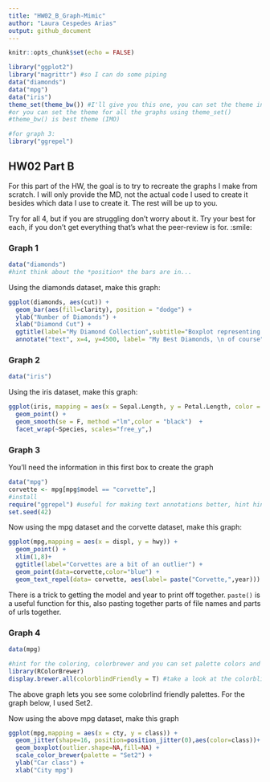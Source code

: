 ```yaml
---
title: "HW02_B_Graph-Mimic"
author: "Laura Cespedes Arias"
output: github_document
---
```


```r
knitr::opts_chunk$set(echo = FALSE)
```


```r
library("ggplot2")
library("magrittr") #so I can do some piping
data("diamonds")
data("mpg")
data("iris")
theme_set(theme_bw()) #I'll give you this one, you can set the theme individually for graphs
#or you can set the theme for all the graphs using theme_set()
#theme_bw() is best theme (IMO)

#for graph 3:
library("ggrepel")


```

## HW02 Part B

For this part of the HW, the goal is to try to recreate the graphs I make from scratch. I will only provide the MD, not the actual code I used to create it besides which data I use to create it. The rest will be up to you. 

Try for all 4, but if you are struggling don't worry about it. Try your best for each, if you don't get everything that's what the peer-review is for. :smile:


### Graph 1
```r
data("diamonds")
#hint think about the *position* the bars are in...
```


Using the diamonds dataset, make this graph:


```r

ggplot(diamonds, aes(cut)) + 
  geom_bar(aes(fill=clarity), position = "dodge") +
  ylab("Number of Diamonds") +
  xlab("Diamond Cut") +
  ggtitle(label="My Diamond Collection",subtitle="Boxplot representing the number of diamonds in my diamond collection \n by type of cut quality and clarity of diamond") + theme(plot.title = element_text(hjust = 0.5, size = 14)) +
  annotate("text", x=4, y=4500, label= "My Best Diamonds, \n of course")

```

### Graph 2
```r
data("iris")
```

Using the iris dataset, make this graph:
```r

ggplot(iris, mapping = aes(x = Sepal.Length, y = Petal.Length, color = Species, shape =Species)) + 
  geom_point() + 
  geom_smooth(se = F, method ="lm",color = "black")  +
  facet_wrap(~Species, scales="free_y",)
```

### Graph 3
You'll need the information in this first box to create the graph
```r
data("mpg")
corvette <- mpg[mpg$model == "corvette",]
#install
require("ggrepel") #useful for making text annotations better, hint hint
set.seed(42)
```

Now using the mpg dataset and the corvette dataset, make this graph:

```r
ggplot(mpg,mapping = aes(x = displ, y = hwy)) + 
  geom_point() +
  xlim(1,8)+
  ggtitle(label="Corvettes are a bit of an outlier") +
  geom_point(data=corvette,color="blue") +
  geom_text_repel(data= corvette, aes(label= paste("Corvette,",year)))
```

There is a trick to getting the model and year to print off together. `paste()` is a useful function for this, also pasting together parts of file names and parts of urls together. 


### Graph 4 
```r
data(mpg)

#hint for the coloring, colorbrewer and you can set palette colors and make your graphs colorblind friendly
library(RColorBrewer)
display.brewer.all(colorblindFriendly = T) #take a look at the colorblindfriendly options
```

The above graph lets you see some colobrlind friendly palettes. For the graph below, I used Set2.

Now using the above mpg dataset, make this graph

```r
ggplot(mpg,mapping = aes(x = cty, y = class)) + 
  geom_jitter(shape=16, position=position_jitter(0),aes(color=class))+
  geom_boxplot(outlier.shape=NA,fill=NA) +
  scale_color_brewer(palette = "Set2") +
  ylab("Car class") +
  xlab("City mpg")
```




